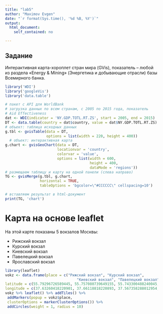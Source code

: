 ```yaml
---
title: "lab5"
author: "Maximov Evgen"
date: "`r format(Sys.time(), '%d %B, %Y')`"
output: 
  html_document: 
    self_contained: no

---
```



## Задание
Интерактивная карта-хороплет стран мира (GVis), показатель – любой из раздела «Energy & Mining» (Энергетика и добывающие отрасли) базы Всемирного банка.
  

```r
library('WDI')
library('googleVis')
library('data.table')

# пакет с API для WorldBank
# загрузка данных по всем странам, c 2005 по 2015 года, показатель
# Aid Effectiveness
dat <- WDI(indicator = 'NY.GDP.TOTL.RT.ZS', start = 2005, end = 2015)
DT <- data.table(country = dat$country, value = dat$NY.GDP.TOTL.RT.ZS)
# объект: таблица исходных данных
g.tbl <- gvisTable(data = DT, 
                   options = list(width = 220, height = 400))
  # объект: интерактивная карта
g.chart <- gvisGeoChart(data = DT, 
                        locationvar = 'country', 
                        colorvar = 'value', 
                        options = list(width = 600, 
                                       height = 400, 
                                       dataMode = 'regions'))
# размещаем таблицу и карту на одной панели (слева направо)
TG <- gvisMerge(g.tbl, g.chart, 
                horizontal = TRUE, 
                tableOptions = 'bgcolor=\"#CCCCCC\" cellspacing=10')

# вставляем результат в html-документ
print(TG, 'chart')
```


# Карта на основе leaflet  

На этой карте показаны 5 вокзалов Москвы:

* Рижский вокзал 
* Курский вокзал
* Киевский вокзал
* Павелецкий вокзал
* Ярославский вокзал

```r
library(leaflet)
vokz <- data.frame(place = c("Рижский вокзал", "Курский вокзал",
                                 "Киевский вокзал", "Павелецкий вокзал", "Ярослвский вокзал"),
latitude = c(55.79296726589445, 55.757080739649155, 55.743300488240045, 55.72980681795488, 55.776477824079294),
longitude = c(37.63260418220901, 37.66118818220893, 37.567358288012954, 37.64056318220898, 37.657740411045005))
vokz %>% leaflet() %>% addTiles() %>%
 addMarkers(popup = vokz$place,
 clusterOptions = markerClusterOptions()) %>%
 addCircles(weight = 1, radius = 10)
```
